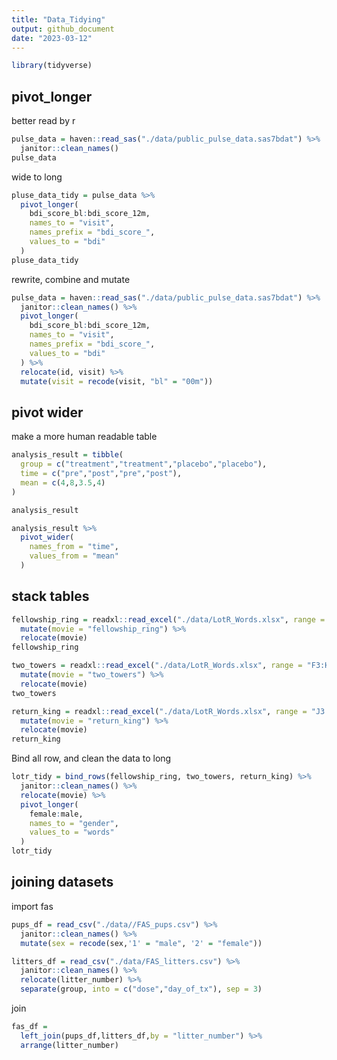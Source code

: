 ```yaml
---
title: "Data_Tidying"
output: github_document
date: "2023-03-12"
---
```


```r
library(tidyverse)
```


## pivot_longer

better read by r 

```r
pulse_data = haven::read_sas("./data/public_pulse_data.sas7bdat") %>% 
  janitor::clean_names()
pulse_data
```

wide to long

```r
pluse_data_tidy = pulse_data %>% 
  pivot_longer(
    bdi_score_bl:bdi_score_12m,
    names_to = "visit",
    names_prefix = "bdi_score_",
    values_to = "bdi"
  )
pluse_data_tidy
```

rewrite, combine and mutate

```r
pulse_data = haven::read_sas("./data/public_pulse_data.sas7bdat") %>% 
  janitor::clean_names() %>% 
  pivot_longer(
    bdi_score_bl:bdi_score_12m,
    names_to = "visit",
    names_prefix = "bdi_score_",
    values_to = "bdi"
  ) %>% 
  relocate(id, visit) %>% 
  mutate(visit = recode(visit, "bl" = "00m"))
```


## pivot wider 

make a more human readable table

```r
analysis_result = tibble(
  group = c("treatment","treatment","placebo","placebo"),
  time = c("pre","post","pre","post"),
  mean = c(4,8,3.5,4)
)

analysis_result

analysis_result %>% 
  pivot_wider(
    names_from = "time",
    values_from = "mean"
  )
```

## stack tables

```r
fellowship_ring = readxl::read_excel("./data/LotR_Words.xlsx", range = "B3:D6") %>% 
  mutate(movie = "fellowship_ring") %>% 
  relocate(movie)
fellowship_ring

two_towers = readxl::read_excel("./data/LotR_Words.xlsx", range = "F3:H6") %>% 
  mutate(movie = "two_towers") %>% 
  relocate(movie)
two_towers

return_king = readxl::read_excel("./data/LotR_Words.xlsx", range = "J3:L6") %>% 
  mutate(movie = "return_king") %>% 
  relocate(movie)
return_king
```

Bind all row, and clean the data to long 

```r
lotr_tidy = bind_rows(fellowship_ring, two_towers, return_king) %>% 
  janitor::clean_names() %>% 
  relocate(movie) %>% 
  pivot_longer(
    female:male,
    names_to = "gender",
    values_to = "words"
  )
lotr_tidy
```

## joining datasets

import fas

```r
pups_df = read_csv("./data//FAS_pups.csv") %>% 
  janitor::clean_names() %>% 
  mutate(sex = recode(sex,'1' = "male", '2' = "female"))

litters_df = read_csv("./data/FAS_litters.csv") %>% 
  janitor::clean_names() %>% 
  relocate(litter_number) %>% 
  separate(group, into = c("dose","day_of_tx"), sep = 3)

```
join

```r
fas_df = 
  left_join(pups_df,litters_df,by = "litter_number") %>% 
  arrange(litter_number)
```


